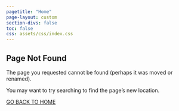 ```yaml
---
pagetitle: "Home"
page-layout: custom
section-divs: false
toc: false
css: assets/css/index.css
---
```


::: {.hero-banner}

::: {.content-block}

::: {.hero-text}

# Page Not Found

The page you requested cannot be found (perhaps it was moved or renamed).

You may want to try searching to find the page's new location.

::: {.hero-buttons}
[GO BACK TO HOME](research/research.qmd){.btn-action-primary .btn-action .btn .btn-success .btn-lg role="button" #btn-hero-primary}



::: 
:::

::: 
:::


